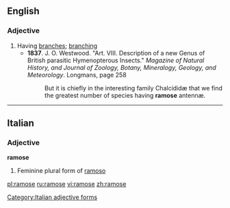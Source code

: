 ==English==

===Adjective===
{{en-adj}}

# Having [[branch]]es; [[branching]]
#* '''1837'''. J. O. Westwood. "Art. VIII. Description of a new Genus of British parasitic Hymenopterous Insects." ''Magazine of Natural History, and Journal of Zoology, Botany, Mineralogy, Geology, and Meteorology''. Longmans, page 258
#*: But it is chiefly in the interesting family Chalcídidæ that we find the greatest number of species having '''ramose''' antennæ.

----

==Italian==

===Adjective===
'''ramose''' {{f}}

# Feminine plural form of [[ramoso]]

[[Category:Italian adjective forms]]

[[pl:ramose]]
[[ru:ramose]]
[[vi:ramose]]
[[zh:ramose]]